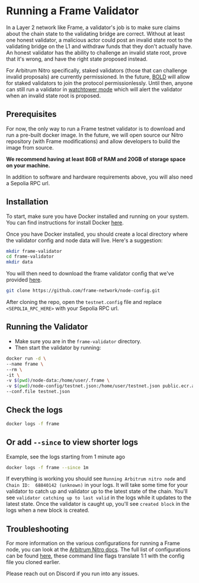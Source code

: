 # Running a Frame Validator

In a Layer 2 network like Frame, a validator's job is to make sure claims about the chain state to the validating bridge are correct.
Without at least one honest validator, a malicious actor could post an invalid state root to the validating bridge on the L1 and withdraw funds that they don't actually have.
An honest validator has the ability to challenge an invalid state root, prove that it's wrong, and have the right state proposed instead.

For Arbitrum Nitro specifically, staked validators (those that can challenge invalid proposals) are currently permissioned.
In the future, [BOLD](https://medium.com/offchainlabs/bold-permissionless-validation-for-arbitrum-chains-9934eb5328cc) will allow for staked validators to join the protocol permissionlessly.
Until then, anyone can still run a validator in [watchtower mode](https://docs.arbitrum.io/node-running/how-tos/running-a-validator#validation-strategies) which will alert the validator when an invalid state root is proposed.


## Prerequisites

For now, the only way to run a Frame testnet validator is to download and run a pre-built docker image.
In the future, we will open source our Nitro repository (with Frame modifications) and allow developers to build the image from source.

**We recommend having at least 8GB of RAM and 20GB of storage space on your machine.**

In addition to software and hardware requirements above, you will also need a Sepolia RPC url.

## Installation

To start, make sure you have Docker installed and running on your system. You can find instructions for install Docker [here](https://docs.docker.com/engine/install/).

Once you have Docker installed, you should create a local directory where the validator config and node data will live.
Here's a suggestion:

```bash filename="create directory" copy
mkdir frame-validator
cd frame-validator
mkdir data 
```

You will then need to download the frame validator config that we've provided [here](https://github.com/frame-network/node-config).
```bash filename="clone reposiory" copy
git clone https://github.com/frame-network/node-config.git
```

After cloning the repo, open the `testnet.config` file and replace `<SEPOLIA_RPC_HERE>` with your Sepolia RPC url.

## Running the Validator

- Make sure you are in the `frame-validator` directory.
- Then start the validator by running:
```bash filename="" copy
docker run -d \
--name frame \
--rm \
-it \
-v $(pwd)/node-data:/home/user/.frame \
-v $(pwd)/node-config/testnet.json:/home/user/testnet.json public.ecr.aws/o8e2k8j7/nitro-node:frame \
--conf.file testnet.json
```

## Check the logs
```bash filename="" copy
docker logs -f frame
```

## Or add `--since` to view shorter logs

Example, see the logs starting from 1 minute ago
```bash filename="" copy
docker logs -f frame --since 1m
```

If everything is working you should see `Running Arbitrum nitro node` and `Chain ID:  68840142 (unknown)` in your logs.
It will take some time for your validator to catch up and validator up to the latest state of the chain.
You'll see `validator catching up to last valid` in the logs while it updates to the latest state.
Once the validator is caught up, you'll see `created block` in the logs when a new block is created.

## Troubleshooting

For more information on the various configurations for running a Frame node, you can look at the [Arbitrum Nitro docs](https://docs.arbitrum.io/node-running/how-tos/running-a-full-node).
The full list of configurations can be found [here](https://docs.arbitrum.io/node-running/command-line-options), these command line flags translate 1:1 with the config file you cloned earlier.

Please reach out on Discord if you run into any issues.
